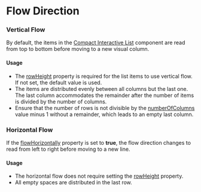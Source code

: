 
# Flow Direction

### Vertical Flow

By default, the items in the [Compact Interactive List](/components/cerner-terra-framework-docs/compact-interactive-list/about) component are read from top to bottom before moving to a new visual column.

<VerticalFlow />

#### Usage

* The [rowHeight](/components/cerner-terra-framework-docs/compact-interactive-list/about#compact-interactive-list-props-table) property is required for the list items to use vertical flow. If not set, the default value is used.
* The items are distributed evenly between all columns but the last one. The last column accommodates the remainder after the number of items is divided by the number of columns.
* Ensure that the number of rows is not divisible by the [numberOfColumns](/components/cerner-terra-framework-docs/compact-interactive-list/about#compact-interactive-list-props-table) value minus 1 without a remainder, which leads to an empty last column.

### Horizontal Flow

If the [flowHorizontally](/components/cerner-terra-framework-docs/compact-interactive-list/about#compact-interactive-list-props-table) property is set to **true**, the flow direction changes to read from left to right before moving to a new line.

<HorizontalFlow />

#### Usage

* The horizontal flow does not require setting the [rowHeight](/components/cerner-terra-framework-docs/compact-interactive-list/about#compact-interactive-list-props-table) property.
* All empty spaces are distributed in the last row.
